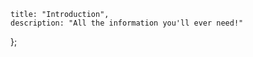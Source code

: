 
	title: "Introduction",
	description: "All the information you'll ever need!"
};

<Title />

# MDX in Next.js

### Custom components with React Hooks

`<Stat jsonEntry="numBans" defaultValue="0" />` ➡️ <Stat jsonEntry="numBans" defaultValue="0" />

`<Status/>` ➡️ ...
<Status/>

### Codeblocks rendered with Shiki

```luau

-- Luau

local owner: Player = game:GetService("Players"):FindFirstChild("OCboy3")
```

```mdx-ts

// TypeScript

const x = 1;
```

### Standalone React components

<BMFView/>